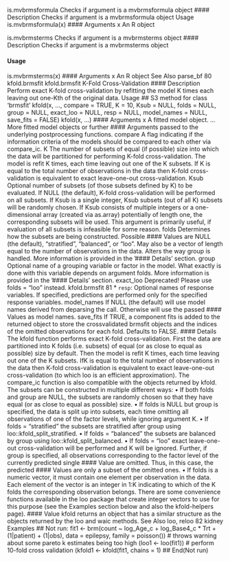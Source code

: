 
is.mvbrmsformula Checks if argument is a mvbrmsformula object
#### Description 
Checks if argument is a mvbrmsformula object
Usage
is.mvbrmsformula(x)
#### Arguments
x An R object


is.mvbrmsterms Checks if argument is a mvbrmsterms object
#### Description 
Checks if argument is a mvbrmsterms object

#### Usage
is.mvbrmsterms(x)
#### Arguments
x An R object
See Also
parse_bf
80 kfold.brmsfit
kfold.brmsfit K-Fold Cross-Validation
#### Description 
Perform exact K-fold cross-validation by refitting the model K times each leaving out one-Kth of
the original data.
Usage
## S3 method for class 'brmsfit'
kfold(x, ..., compare = TRUE, K = 10, Ksub = NULL,
      folds = NULL, group = NULL, exact_loo = NULL, resp = NULL,
      model_names = NULL, save_fits = FALSE)
kfold(x, ...)
#### Arguments
x A fitted model object.
... More fitted model objects or further #### Arguments passed to the underlying postprocessing
functions.
compare A flag indicating if the information criteria of the models should be compared
to each other via compare_ic.
K The number of subsets of equal (if possible) size into which the data will be
partitioned for performing K-fold cross-validation. The model is refit K times,
each time leaving out one of the K subsets. If K is equal to the total number
of observations in the data then K-fold cross-validation is equivalent to exact
leave-one-out cross-validation.
Ksub Optional number of subsets (of those subsets defined by K) to be evaluated. If
NULL (the default), K-fold cross-validation will be performed on all subsets.
If Ksub is a single integer, Ksub subsets (out of all K) subsets will be randomly
chosen. If Ksub consists of multiple integers or a one-dimensional array (created
                                                                          via as.array) potentially of length one, the corresponding subsets will be used.
This argument is primarily useful, if evaluation of all subsets is infeasible for
some reason.
folds Determines how the subsets are being constructed. Possible #### Values are NULL
(the default), "stratified", "balanced", or "loo". May also be a vector of
length equal to the number of observations in the data. Alters the way group is
handled. More information is provided in the ’#### Details’ section.
group Optional name of a grouping variable or factor in the model. What exactly
is done with this variable depends on argument folds. More information is
provided in the ’#### Details’ section.
exact_loo Deprecated! Please use folds = "loo" instead.
kfold.brmsfit 81
* `` resp``: Optional names of response variables. If specified, predictions are performed
only for the specified response variables.
model_names If NULL (the default) will use model names derived from deparsing the call. Otherwise
will use the passed #### Values as model names.
save_fits If TRUE, a component fits is added to the returned object to store the crossvalidated
brmsfit objects and the indices of the omitted observations for each
fold. Defaults to FALSE.
#### Details
The kfold function performs exact K-fold cross-validation. First the data are partitioned into K
folds (i.e. subsets) of equal (or as close to equal as possible) size by default. Then the model is refit
K times, each time leaving out one of the K subsets. IfK is equal to the total number of observations
in the data then K-fold cross-validation is equivalent to exact leave-one-out cross-validation (to
                                                                                                which loo is an efficient approximation). The compare_ic function is also compatible with the
objects returned by kfold.
The subsets can be constructed in multiple different ways:
  • If both folds and group are NULL, the subsets are randomly chosen so that they have equal
(or as close to equal as possible) size.
• If folds is NULL but group is specified, the data is split up into subsets, each time omitting all
observations of one of the factor levels, while ignoring argument K.
• If folds = "stratified" the subsets are stratified after group using loo::kfold_split_stratified.
• If folds = "balanced" the subsets are balanced by group using loo::kfold_split_balanced.
• If folds = "loo" exact leave-one-out cross-validation will be performed and K will be ignored.
Further, if group is specified, all observations corresponding to the factor level of the
currently predicted single #### Value are omitted. Thus, in this case, the predicted #### Values are only
a subset of the omitted ones.
• If folds is a numeric vector, it must contain one element per observation in the data. Each
element of the vector is an integer in 1:K indicating to which of the K folds the corresponding
observation belongs. There are some convenience functions available in the loo package that
create integer vectors to use for this purpose (see the Examples section below and also the
                                                kfold-helpers page).
#### Value
kfold returns an object that has a similar structure as the objects returned by the loo and waic
methods.
See Also
loo, reloo
82 kidney
Examples
## Not run:
fit1 <- brm(count ~ log_Age_c + log_Base4_c * Trt +
              (1|patient) + (1|obs),
            data = epilepsy, family = poisson())
# throws warning about some pareto k estimates being too high
(loo1 <- loo(fit1))
# perform 10-fold cross validation
(kfold1 <- kfold(fit1, chains = 1)
  ## End(Not run)
